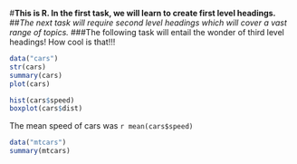 #**This is R. In the first task, we will learn to create first level headings.**
##_The next task will require second level headings which will cover a vast range of topics._
###The following task will entail the wonder of third level headings! How cool is that!!!

```r
data("cars")
str(cars)
summary(cars)
plot(cars)


```

```r
hist(cars$speed)
boxplot(cars$dist)


```
The mean speed of cars was `r mean(cars$speed)`

```r
data("mtcars")
summary(mtcars)


```

